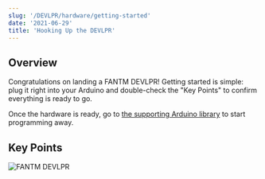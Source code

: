 ```yaml
---
slug: '/DEVLPR/hardware/getting-started'
date: '2021-06-29'
title: 'Hooking Up the DEVLPR'
---
```


## Overview

Congratulations on landing a FANTM DEVLPR! Getting started is simple: plug it right into your Arduino and double-check the "Key Points" to confirm everything is ready to go.

Once the hardware is ready, go to [the supporting Arduino library](../../software/libdevlpr) to start programming away.

## Key Points

![FANTM DEVLPR](../images/board.PNG)

<br/>